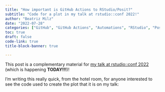 ```yaml
---
title: "How important is GitHub Actions to RStudio/Posit?"
subtitle: "Code for a plot in my talk at rstudio::conf 2022!"
author: "Beatriz Milz"
date: "2022-07-28"
categories: ["GitHub", "GitHub Actions", "Automations", "RStudio", "Posit"]
toc: true
draft: false
code-link: true
title-block-banner: true

---
```



This post is a complementary material for [my talk at rstudio::conf 2022](https://beamilz.com/talks/en/2022-rstudio-conf/) (which is happening **TODAY!!!**)!

I'm writing this really quick, from the hotel room, for anyone interested to see the code used to create the plot that it is on my talk:


```{=htm}
<iframe frameborder="0"
        scrolling="no" 
        style="overflow:hidden;height:100%;width:100%" 
        height="100%" 
     width="100%" src="https://hertie-coding-club.shinyapps.io/HCC-initial-survey/" title="Quarto Documentation"></iframe>
```


